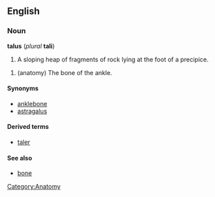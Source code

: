 {{wikipedia}}
==English==
===Noun===
'''talus''' (''plural'' '''tali''')

#A sloping heap of fragments of rock lying at the foot of a precipice.

# (anatomy) The bone of the ankle.

====Synonyms====
*[[anklebone]]
*[[astragalus]]

====Derived terms====
*[[taler]]

====See also====
*[[bone]]

[[Category:Anatomy]]